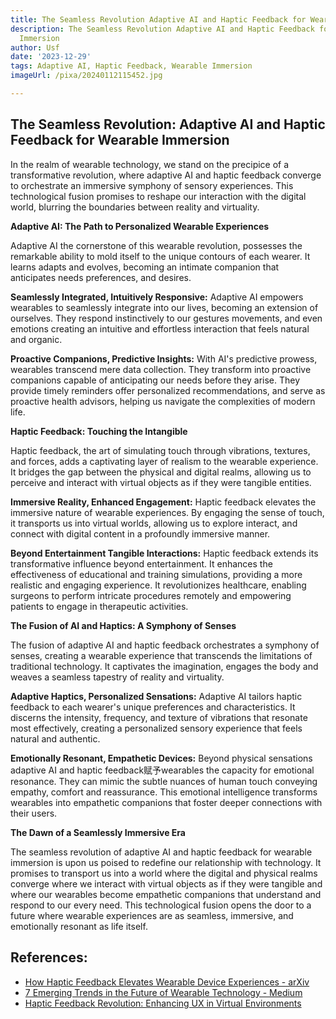 ```yaml
---
title: The Seamless Revolution Adaptive AI and Haptic Feedback for Wearable Immersion
description: The Seamless Revolution Adaptive AI and Haptic Feedback for Wearable
  Immersion
author: Usf
date: '2023-12-29'
tags: Adaptive AI, Haptic Feedback, Wearable Immersion
imageUrl: /pixa/20240112115452.jpg

---
```

## The Seamless Revolution:  Adaptive AI and Haptic Feedback for Wearable Immersion

In the realm of wearable technology, we stand on  the precipice of a transformative revolution, where adaptive AI and haptic feedback converge to orchestrate an immersive  symphony of sensory experiences. This technological fusion promises to reshape  our interaction with  the digital world, blurring the boundaries between reality and  virtuality.

**Adaptive  AI: The Path to Personalized  Wearable Experiences**

Adaptive AI the cornerstone of this  wearable revolution, possesses the remarkable ability to mold itself to the unique contours of each wearer. It learns adapts and evolves, becoming  an intimate companion that anticipates needs preferences, and desires.

**Seamlessly Integrated, Intuitively Responsive:** Adaptive AI empowers wearables to seamlessly integrate into our lives, becoming an extension of ourselves. They respond  instinctively to our gestures movements, and even emotions creating an intuitive and effortless interaction  that feels natural and  organic.

**Proactive Companions, Predictive Insights:** With AI's predictive prowess, wearables transcend mere data collection. They transform into proactive companions capable of anticipating our needs before they arise. They  provide timely reminders offer personalized recommendations, and serve as proactive health  advisors, helping us navigate the complexities  of  modern life.

**Haptic Feedback: Touching the Intangible**

Haptic feedback, the art  of  simulating touch through vibrations, textures, and forces, adds a captivating  layer of realism to the  wearable experience.  It bridges the gap  between  the physical and digital realms, allowing us to perceive and interact with virtual objects as if  they were tangible entities.

**Immersive Reality, Enhanced Engagement:** Haptic feedback elevates the immersive nature of  wearable experiences. By engaging the sense of touch,  it  transports us into virtual worlds, allowing us to explore interact, and connect with digital content in a profoundly immersive  manner.

**Beyond Entertainment Tangible Interactions:** Haptic feedback extends its transformative influence beyond entertainment. It enhances the effectiveness of educational and training simulations, providing  a more realistic and engaging experience.  It revolutionizes healthcare, enabling surgeons to perform intricate procedures remotely and empowering patients to engage in therapeutic activities.

**The Fusion of AI and  Haptics: A Symphony of Senses**

The  fusion of adaptive AI and haptic feedback orchestrates a symphony  of senses, creating a wearable experience that transcends the limitations of traditional technology. It captivates the imagination, engages the body and weaves a seamless tapestry of reality and  virtuality.

**Adaptive Haptics, Personalized Sensations:** Adaptive AI tailors haptic feedback to each wearer's unique preferences and characteristics.  It discerns the intensity, frequency, and texture of vibrations that resonate most effectively, creating a personalized  sensory experience  that feels  natural and authentic.

**Emotionally Resonant, Empathetic Devices:**  Beyond physical sensations adaptive AI and haptic feedback赋予wearables the capacity for emotional resonance. They can mimic the subtle nuances of human touch conveying empathy, comfort and reassurance. This emotional intelligence transforms wearables into empathetic companions that foster deeper connections with their users.

**The  Dawn of  a Seamlessly Immersive Era**

The seamless revolution of adaptive AI and  haptic feedback for  wearable  immersion is upon us poised to redefine our relationship with  technology. It promises  to transport us  into a world where the digital and  physical realms converge  where we interact with virtual objects  as if they were tangible and where our wearables become empathetic companions  that understand  and respond  to our every need. This technological fusion opens the door to a future where wearable experiences are as seamless, immersive, and emotionally resonant as life itself.

## References:
- [How Haptic Feedback Elevates Wearable Device Experiences - arXiv](https://arxiv.org/abs/2307.16179)
- [7 Emerging Trends in the Future of Wearable Technology - Medium](https://medium.com/@ciowomenmagazine/7-emerging-trends-in-the-future-of-wearable-technology-dfb2015abc14)
- [Haptic Feedback Revolution: Enhancing UX in Virtual Environments](https://www.linkedin.com/pulse/haptic-feedback-revolution-enhancing-ux-virtual-felix-chandran-tkdpc?trk=article-ssr-frontend-pulse_more-articles_related-content-card)
